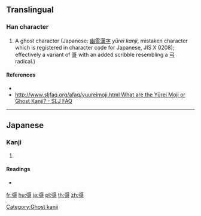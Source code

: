 ==Translingual==

===Han character===
{{Han char|rn=57|rad=弓|as=10|sn=13|four=|canj=NMRR|ids=⿰弓哥}}

# A ghost character (Japanese: [[w:ja:幽霊漢字|幽霊漢字]] ''yūrei kanji'', mistaken character which is registered in character code for Japanese, JIS X 0208); effectively a variant of [[哥]] with an added scribble resembling a [[弓]] radical.)

====References====
* {{Han ref|kx=0360.301|hdz=21001.051|uh=5F41|ud=24385}}
* [[http://www.sljfaq.org/afaq/yuureimoji.html What are the Yūrei Moji or Ghost Kanji? - SLJ FAQ]]

----

==Japanese==

===Kanji===
{{ja-kanji|grade=|rs=弓10}}

# {{defn|lang=ja|sort=弓10}}

====Readings====
* {{ja-readings|on=[[せい]] (sei)|kun=}}

[[Category:Ghost kanji]]

[[fr:彁]]
[[hu:彁]]
[[ja:彁]]
[[pl:彁]]
[[th:彁]]
[[zh:彁]]